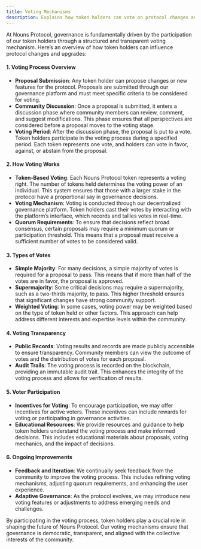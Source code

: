 ```yaml
---
title: Voting Mechanisms
description: Explains how token holders can vote on protocol changes and upgrades. Planned Features (Subject to Change).
---
```


At Nouns Protocol, governance is fundamentally driven by the participation of our token holders through a structured and transparent voting mechanism. Here’s an overview of how token holders can influence protocol changes and upgrades:

#### **1. Voting Process Overview**

- **Proposal Submission**: Any token holder can propose changes or new features for the protocol. Proposals are submitted through our governance platform and must meet specific criteria to be considered for voting.
- **Community Discussion**: Once a proposal is submitted, it enters a discussion phase where community members can review, comment, and suggest modifications. This phase ensures that all perspectives are considered before a proposal moves to the voting stage.
- **Voting Period**: After the discussion phase, the proposal is put to a vote. Token holders participate in the voting process during a specified period. Each token represents one vote, and holders can vote in favor, against, or abstain from the proposal.

#### **2. How Voting Works**

- **Token-Based Voting**: Each Nouns Protocol token represents a voting right. The number of tokens held determines the voting power of an individual. This system ensures that those with a larger stake in the protocol have a proportional say in governance decisions.
- **Voting Mechanism**: Voting is conducted through our decentralized governance platform. Token holders cast their votes by interacting with the platform’s interface, which records and tallies votes in real-time.
- **Quorum Requirements**: To ensure that decisions reflect broad consensus, certain proposals may require a minimum quorum or participation threshold. This means that a proposal must receive a sufficient number of votes to be considered valid.

#### **3. Types of Votes**

- **Simple Majority**: For many decisions, a simple majority of votes is required for a proposal to pass. This means that if more than half of the votes are in favor, the proposal is approved.
- **Supermajority**: Some critical decisions may require a supermajority, such as a two-thirds majority, to pass. This higher threshold ensures that significant changes have strong community support.
- **Weighted Voting**: In some cases, voting power may be weighted based on the type of token held or other factors. This approach can help address different interests and expertise levels within the community.

#### **4. Voting Transparency**

- **Public Records**: Voting results and records are made publicly accessible to ensure transparency. Community members can view the outcome of votes and the distribution of votes for each proposal.
- **Audit Trails**: The voting process is recorded on the blockchain, providing an immutable audit trail. This enhances the integrity of the voting process and allows for verification of results.

#### **5. Voter Participation**

- **Incentives for Voting**: To encourage participation, we may offer incentives for active voters. These incentives can include rewards for voting or participating in governance activities.
- **Educational Resources**: We provide resources and guidance to help token holders understand the voting process and make informed decisions. This includes educational materials about proposals, voting mechanics, and the impact of decisions.

#### **6. Ongoing Improvements**

- **Feedback and Iteration**: We continually seek feedback from the community to improve the voting process. This includes refining voting mechanisms, adjusting quorum requirements, and enhancing the user experience.
- **Adaptive Governance**: As the protocol evolves, we may introduce new voting features or adjustments to address emerging needs and challenges.

By participating in the voting process, token holders play a crucial role in shaping the future of Nouns Protocol. Our voting mechanisms ensure that governance is democratic, transparent, and aligned with the collective interests of the community.
